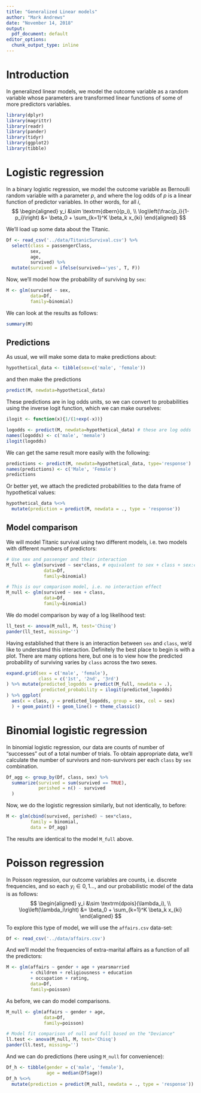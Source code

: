 ```yaml
---
title: "Generalized Linear models"
author: "Mark Andrews"
date: "November 14, 2018"
output:
  pdf_document: default
editor_options:
  chunk_output_type: inline
---
```


# Introduction

In generalized linear models, we model the outcome variable as a random variable whose parameters are transformed linear functions of some of more predictors variables. 

```r
library(dplyr)
library(magrittr)
library(readr)
library(pander)
library(tidyr)
library(ggplot2)
library(tibble)
```


# Logistic regression

In a binary logistic regression, we model the outcome variable as Bernoulli random variable with a parameter $p$, and where the log odds of $p$ is a linear function of predictor variables. In other words, for all $i$,
$$
\begin{aligned}
  y_i &\sim \textrm{dbern}(p_i), \\
  \log\left(\frac{p_i}{1-p_i}\right) &= \beta_0 + \sum_{k=1}^K \beta_k x_{ki}  
\end{aligned}
$$

We'll load up some data about the Titanic. 
```r
Df <- read_csv('../data/TitanicSurvival.csv') %>% 
  select(class = passengerClass,
         sex,
         age, 
         survived) %>% 
  mutate(survived = ifelse(survived=='yes', T, F))
```

Now, we'll model how the probability of surviving by `sex`:
```r
M <- glm(survived ~ sex, 
         data=Df,
         family=binomial)
```

We can look at the results as follows:
```r
summary(M)
```


## Predictions

As usual, we will make some data to make predictions about:
```r
hypothetical_data <- tibble(sex=c('male', 'female'))
```
and then make the predictions
```r
predict(M, newdata=hypothetical_data)
```
These predictions are in log odds units, so we can convert to probabilities using the inverse logit function, which we can make ourselves:
```r
ilogit <- function(x){1/(1+exp(-x))}

logodds <- predict(M, newdata=hypothetical_data) # these are log odds
names(logodds) <- c('male', 'memale')
ilogit(logodds)
```

We can get the same result more easily with the following:
```r
predictions <- predict(M, newdata=hypothetical_data, type='response') 
names(predictions) <- c('Male', 'Female')
predictions
```

Or better yet, we attach the predicted probabilities to the data frame of hypothetical values:
```r
hypothetical_data %<>%
  mutate(prediction = predict(M, newdata = ., type = 'response'))
```


## Model comparison

We will model Titanic survival using two different models, i.e. two models with different numbers of predictors:

```r
# Use sex and passenger and their interaction
M_full <- glm(survived ~ sex*class, # equivalent to sex + class + sex:class
              data=Df, 
              family=binomial)

# This is our comparison model, i.e. no interaction effect
M_null <- glm(survived ~ sex + class, 
              data=Df, 
              family=binomial)
```

We do model comparison by way of a log likelihood test:
```r
ll_test <- anova(M_null, M, test='Chisq')
pander(ll_test, missing='')
```

Having established that there is an interaction between `sex` and `class`, we'd like to understand this interaction. Definitely the best place to begin is with a plot. There are many options here, but one is to view how the predicted probability of surviving varies by `class` across the two sexes.
```r
expand.grid(sex = c('male', 'female'),
            class = c('1st', '2nd', '3rd')
) %>% mutate(predicted_logodds = predict(M_full, newdata = .),
             predicted_probability = ilogit(predicted_logodds)
) %>% ggplot(
  aes(x = class, y = predicted_logodds, group = sex, col = sex)
  ) + geom_point() + geom_line() + theme_classic()
```



# Binomial logistic regression

In binomial logistic regression, our data are counts of number of "successes" out of a total number of trials. To obtain appropriate data, we'll calculate the number of survivors and non-survivors per each `class` by `sex` combination.

```r
Df_agg <- group_by(Df, class, sex) %>% 
  summarize(survived = sum(survived == TRUE), 
            perished = n() - survived
  )
```

Now, we do the logistic regression similarly, but not identically, to before:
```r
M <- glm(cbind(survived, perished) ~ sex*class,
         family = binomial,
         data = Df_agg)
```

The results are identical to the model `M_full` above.


# Poisson regression

In Poisson regression, our outcome variables are counts, i.e. discrete frequencies, and so each $y_i \in 0, 1 \ldots$, and our probabilistic model of the data is as follows:
$$
\begin{aligned}
  y_i &\sim \textrm{dpois}(\lambda_i), \\
  \log\left(\lambda_i\right) &= \beta_0 + \sum_{k=1}^K \beta_k x_{ki}  
\end{aligned}
$$

To explore this type of model, we will use the `affairs.csv` data-set:
```r
Df <- read_csv('../data/affairs.csv')
```

And we'll model the frequencies of extra-marital affairs as a function of all the predictors:
```r
M <- glm(affairs ~ gender + age + yearsmarried
         + children + religiousness + education
         + occupation + rating, 
         data=Df, 
         family=poisson)
```

As before, we can do model comparisons.
```r
M_null <- glm(affairs ~ gender + age, 
              data=Df, 
              family=poisson)

# Model fit comparison of null and full based on the "Deviance"
ll.test <- anova(M_null, M, test='Chisq')
pander(ll.test, missing='')
```

And we can do predictions (here using `M_null` for convenience):
```r
Df_h <- tibble(gender = c('male', 'female'),
               age = median(Df$age))
Df_h %<>%
  mutate(prediction = predict(M_null, newdata = ., type = 'response'))
```






